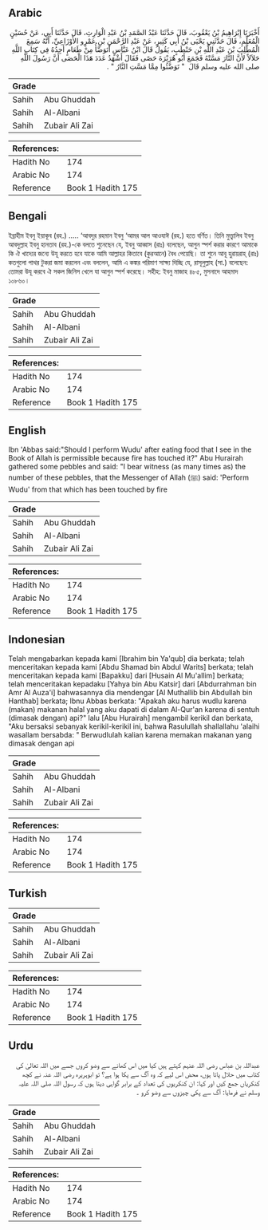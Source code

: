 ## Arabic


<div dir="rtl" lang="ar" style={{fontSize:'larger',backgroundColor:'#f8f9fa',padding:20}}>
أَخْبَرَنَا إِبْرَاهِيمُ بْنُ يَعْقُوبَ، قَالَ حَدَّثَنَا عَبْدُ الصَّمَدِ بْنُ عَبْدِ الْوَارِثِ، قَالَ حَدَّثَنَا أَبِي، عَنْ حُسَيْنٍ الْمُعَلِّمِ، قَالَ حَدَّثَنِي يَحْيَى بْنُ أَبِي كَثِيرٍ، عَنْ عَبْدِ الرَّحْمَنِ بْنِ عَمْرٍو الأَوْزَاعِيِّ، أَنَّهُ سَمِعَ الْمُطَّلِبَ بْنَ عَبْدِ اللَّهِ بْنِ حَنْطَبٍ، يَقُولُ قَالَ ابْنُ عَبَّاسٍ أَتَوَضَّأُ مِنْ طَعَامٍ أَجِدُهُ فِي كِتَابِ اللَّهِ حَلاَلاً لأَنَّ النَّارَ مَسَّتْهُ فَجَمَعَ أَبُو هُرَيْرَةَ حَصًى فَقَالَ أَشْهَدُ عَدَدَ هَذَا الْحَصَى أَنَّ رَسُولَ اللَّهِ صلى الله عليه وسلم قَالَ ‏ "‏ تَوَضَّئُوا مِمَّا مَسَّتِ النَّارُ ‏"‏ ‏.‏
</div>
<div style={{backgroundColor:'#f8f9fa',padding:20, marginBottom: 10}}><table> <thead> <tr> <th>Grade</th> <th></th> </tr> </thead> <tbody> <tr><td>Sahih</td><td>Abu Ghuddah</td></tr><tr><td>Sahih</td><td>Al-Albani</td></tr><tr><td>Sahih</td><td>Zubair Ali Zai</td></tr></tbody></table><table> <thead> <tr> <th>References:</th> <th></th> </tr> </thead> <tbody><tr><td>Hadith No</td><td>174</td></tr><tr><td>Arabic No</td><td>174</td></tr><tr><td>Reference</td><td>Book 1 Hadith 175</td></tr></tbody></table></div>

## Bengali


<div dir="ltr" lang="bn" style={{fontSize:'larger',backgroundColor:'#f8f9fa',padding:20}}>
ইব্রাহীম ইবনু ইয়াকূব (রহ.) ..... ‘আবদুর রহমান ইবনু ‘আমর আল আওযাঈ (রহ.) হতে বর্ণিত। তিনি মুত্ত্বালিব ইবনু আবদুল্লাহ ইবনু হানতাব (রহ.)-কে বলতে শুনেছেন যে, ইবনু আব্বাস (রাঃ) বলেছেন, আগুন স্পর্শ করার কারণে আমাকে কি ঐ খাদ্যের জন্যে উযূ করতে হবে যাকে আমি আল্লাহর কিতাবে (কুরআনে) বৈধ পেয়েছি। তা শুনে আবূ হুরায়রাহ্ (রাঃ) কতগুলো পাথর টুকরা জমা করলেন এবং বললেন, আমি এ কঙ্কর পরিমাণ সাক্ষ্য দিচ্ছি যে, রাসূলুল্লাহ (সা.) বলেছেন: তোমরা উযূ করবে ঐ সকল জিনিস খেলে যা আগুন স্পর্শ করেছে। সহীহ: ইবনু মাজাহ ৪৮৫, মুসনাদে আহমাদ ১০৮৬০।
</div>
<div style={{backgroundColor:'#f8f9fa',padding:20, marginBottom: 10}}><table> <thead> <tr> <th>Grade</th> <th></th> </tr> </thead> <tbody> <tr><td>Sahih</td><td>Abu Ghuddah</td></tr><tr><td>Sahih</td><td>Al-Albani</td></tr><tr><td>Sahih</td><td>Zubair Ali Zai</td></tr></tbody></table><table> <thead> <tr> <th>References:</th> <th></th> </tr> </thead> <tbody><tr><td>Hadith No</td><td>174</td></tr><tr><td>Arabic No</td><td>174</td></tr><tr><td>Reference</td><td>Book 1 Hadith 175</td></tr></tbody></table></div>

## English


<div dir="ltr" lang="en" style={{fontSize:'larger',backgroundColor:'#f8f9fa',padding:20}}>
Ibn 'Abbas said:"Should I perform Wudu' after eating food that I see in the Book of Allah is permissible because fire has touched it?" Abu Hurairah gathered some pebbles and said: "I bear witness (as many times as) the number of these pebbles, that the Messenger of Allah (ﷺ) said: 'Perform Wudu' from that which has been touched by fire
</div>
<div style={{backgroundColor:'#f8f9fa',padding:20, marginBottom: 10}}><table> <thead> <tr> <th>Grade</th> <th></th> </tr> </thead> <tbody> <tr><td>Sahih</td><td>Abu Ghuddah</td></tr><tr><td>Sahih</td><td>Al-Albani</td></tr><tr><td>Sahih</td><td>Zubair Ali Zai</td></tr></tbody></table><table> <thead> <tr> <th>References:</th> <th></th> </tr> </thead> <tbody><tr><td>Hadith No</td><td>174</td></tr><tr><td>Arabic No</td><td>174</td></tr><tr><td>Reference</td><td>Book 1 Hadith 175</td></tr></tbody></table></div>

## Indonesian


<div dir="ltr" lang="id" style={{fontSize:'larger',backgroundColor:'#f8f9fa',padding:20}}>
Telah mengabarkan kepada kami [Ibrahim bin Ya'qub] dia berkata; telah menceritakan kepada kami [Abdu Shamad bin Abdul Warits] berkata; telah menceritakan kepada kami [Bapakku] dari [Husain Al Mu'allim] berkata; telah menceritakan kepadaku [Yahya bin Abu Katsir] dari [Abdurrahman bin Amr Al Auza'i] bahwasannya dia mendengar [Al Muthallib bin Abdullah bin Hanthab] berkata; Ibnu Abbas berkata: "Apakah aku harus wudlu karena (makan) makanan halal yang aku dapati di dalam Al-Qur'an karena di sentuh (dimasak dengan) api?" lalu [Abu Hurairah] mengambil kerikil dan berkata, "Aku bersaksi sebanyak kerikil-kerikil ini, bahwa Rasulullah shallallahu 'alaihi wasallam bersabda: " Berwudlulah kalian karena memakan makanan yang dimasak dengan api
</div>
<div style={{backgroundColor:'#f8f9fa',padding:20, marginBottom: 10}}><table> <thead> <tr> <th>Grade</th> <th></th> </tr> </thead> <tbody> <tr><td>Sahih</td><td>Abu Ghuddah</td></tr><tr><td>Sahih</td><td>Al-Albani</td></tr><tr><td>Sahih</td><td>Zubair Ali Zai</td></tr></tbody></table><table> <thead> <tr> <th>References:</th> <th></th> </tr> </thead> <tbody><tr><td>Hadith No</td><td>174</td></tr><tr><td>Arabic No</td><td>174</td></tr><tr><td>Reference</td><td>Book 1 Hadith 175</td></tr></tbody></table></div>

## Turkish


<div dir="ltr" lang="tr" style={{fontSize:'larger',backgroundColor:'#f8f9fa',padding:20}}>

</div>
<div style={{backgroundColor:'#f8f9fa',padding:20, marginBottom: 10}}><table> <thead> <tr> <th>Grade</th> <th></th> </tr> </thead> <tbody> <tr><td>Sahih</td><td>Abu Ghuddah</td></tr><tr><td>Sahih</td><td>Al-Albani</td></tr><tr><td>Sahih</td><td>Zubair Ali Zai</td></tr></tbody></table><table> <thead> <tr> <th>References:</th> <th></th> </tr> </thead> <tbody><tr><td>Hadith No</td><td>174</td></tr><tr><td>Arabic No</td><td>174</td></tr><tr><td>Reference</td><td>Book 1 Hadith 175</td></tr></tbody></table></div>

## Urdu


<div dir="rtl" lang="ur" style={{fontSize:'larger',backgroundColor:'#f8f9fa',padding:20}}>
عبداللہ بن عباس رضی اللہ عنہم کہتے ہیں کیا میں اس کھانے سے وضو کروں جسے میں اللہ تعالیٰ کی کتاب میں حلال پاتا ہوں، محض اس لیے کہ وہ آگ سے پکا ہوا ہے؟ تو ابوہریرہ رضی اللہ عنہ نے کچھ کنکریاں جمع کیں اور کہا: ان کنکریوں کی تعداد کے برابر گواہی دیتا ہوں کہ رسول اللہ صلی اللہ علیہ وسلم نے فرمایا: آگ سے پکی چیزوں سے وضو کرو ۔
</div>
<div style={{backgroundColor:'#f8f9fa',padding:20, marginBottom: 10}}><table> <thead> <tr> <th>Grade</th> <th></th> </tr> </thead> <tbody> <tr><td>Sahih</td><td>Abu Ghuddah</td></tr><tr><td>Sahih</td><td>Al-Albani</td></tr><tr><td>Sahih</td><td>Zubair Ali Zai</td></tr></tbody></table><table> <thead> <tr> <th>References:</th> <th></th> </tr> </thead> <tbody><tr><td>Hadith No</td><td>174</td></tr><tr><td>Arabic No</td><td>174</td></tr><tr><td>Reference</td><td>Book 1 Hadith 175</td></tr></tbody></table></div>